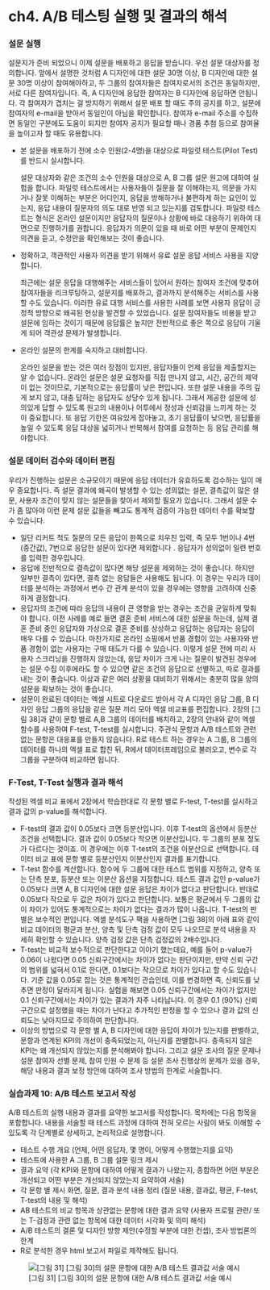 # ch4. A/B 테스팅 실행 및 결과의 해석

### 설문 실행

설문지가 준비 되었으니 이제 설문을 배포하고 응답을 받습니다. 우선 설문 대상자를 정의합니다. 앞에서 설명한 것처럼 A 디자인에 대한 설문 30명 이상, B 디자인에 대한 설문 30명 이상이 참여해야하고, 두 그룹의 참여자들은 참여자로서의 조건은 동일하지만, 서로 다른 참여자입니다. 즉, A 디자인에 응답한 참여자는 B 디자인에 응답하면 안됩니다. 각 참여자가 겹치는 걸 방지하기 위해서 설문 배포 할 때도 주의 공지를 하고, 설문에 참여자의 e-mail을 받아서 동일인이 아님을 확인합니다. 참여자 e-mail 주소를 수집하면 동일인 구분에도 도움이 되지만 참여자 공지가 필요할 때나 경품 추첨 등으로 참여율을 높이고자 할 때도 유용합니다.

-   본 설문을 배포하기 전에 소수 인원(2-4명)을 대상으로 파일럿 테스트(Pilot Test)를 반드시 실시합니다.

    설문 대상자와 같은 조건의 소수 인원을 대상으로 A, B 그룹 설문 원고에 대하여 실험을 합니다. 파일럿 테스트에서는 사용자들이 질문을 잘 이해하는지, 의문을 가지거나 잘못 이해하는 부분은 어디인지, 응답을 방해하거나 불편하게 하는 요인이 있는지, 응답 내용이 질문자의 의도 대로 반영 되고 있는지를 검토합니다. 파일럿 테스트는 형식은 온라인 설문이지만 응답자의 질문이나 상황에 바로 대응하기 위하여 대면으로 진행하기를 권합니다. 응답자가 의문이 있을 때 바로 어떤 부분이 문제인지 의견을 듣고, 수정안을 확인해보는 것이 좋습니다.

-   정확하고, 객관적인 사용자 의견을 받기 위해서 유료 설문 응답 서비스 사용을 지양합니다.

    최근에는 설문 응답을 대행해주는 서비스들이 있어서 원하는 참여자 조건에 맞추어 참여자들을 리크루팅하고, 설문지를 배포하고, 결과까지 분석해주는 서비스를 사용할 수도 있습니다. 이러한 유료 대행 서비스를 사용한 사례를 보면 사용자 응답이 긍정적 방향으로 왜곡된 현상을 발견할 수 있었습니다. 설문 참여자들도 비용을 받고 설문에 임하는 것이기 때문에 응답률은 높지만 전반적으로 좋은 쪽으로 응답이 기울게 되어 객관성 문제가 발생합니다.

-   온라인 설문의 한계를 숙지하고 대비합니다.

    온라인 설문을 받는 것은 여러 장점이 있지만, 응답자들이 언제 응답을 제출할지는 알 수 없습니다. 온라인 설문은 설문 요청자를 직접 만나지 않고, 시간, 공간의 제약이 없는 것이므로, 기본적으로는 응답률이 낮은 편입니다. 또한 설문 내용을 주의 깊게 보지 않고, 대충 답하는 응답자도 상당수 있게 됩니다. 그래서 제공한 설문에 성의있게 답할 수 있도록 원고의 내용이나 어투에서 정성과 신뢰감을 느끼게 하는 것이 중요합니다. 또 응답 기한은 여유있게 잡아놓고, 초기 응답률이 낮으면, 응답률을 높일 수 있도록 응답 대상을 넓히거나 반복해서 참여를 요청하는 등 응답 관리를 해야합니다.

### 설문 데이터 검수와 데이터 편집

우리가 진행하는 설문은 소규모이기 때문에 응답 데이터가 유효하도록 검수하는 일이 매우 중요합니다. 즉 설문 결과에 왜곡이 발생할 수 있는 성의없는 설문, 결측값이 많은 설문, 사용자 조건이 맞지 않는 설문들을 찾아서 제외할 필요가 있습니다. 그래서 설문 수가 좀 많아야 이런 문제 설문 값들을 빼고도 통계적 검증이 가능한 데이터 수를 확보할 수 있습니다.

-   일단 리커트 척도 질문의 모든 응답이 한쪽으로 치우친 입력, 즉 모두 1번이나 4번(중간값), 7번으로 응답한 설문이 있다면 제외합니다 . 응답자가 성의없이 일련 번호를 입력한 경우입니다.
-   응답에 전반적으로 결측값이 많다면 해당 설문을 제외하는 것이 좋습니다. 하지만 일부만 결측이 있다면, 결측 없는 응답들은 사용해도 됩니다. 이 경우는 우리가 데이터를 분석하는 과정에서 변수 간 관계 분석이 있을 경우에는 영향을 고려하여 신중하게 결정합니다.
-   응답자의 조건에 따라 응답의 내용이 큰 영향을 받는 경우는 조건을 균일하게 맞춰야 합니다. 이전 사례를 예로 들면 결혼 준비 서비스에 대한 설문을 하는데, 실제 결혼 준비 중인 응답자와 가상으로 결혼 준비를 상상하고 응답하는 응답자는 응답이 매우 다를 수 있습니다. 마찬가지로 온라인 쇼핑에서 반품 경험이 있는 사용자와 반품 경험이 없는 사용자는 구매 태도가 다를 수 있습니다. 이렇게 설문 전에 미리 사용자 스크리닝을 진행하지 않았는데, 응답 차이가 크게 나는 질문이 발견된 경우에는 설문 수집 이후에라도 할 수 있으면 같은 조건의 응답으로 선별하고, 따로 결과를 내는 것이 좋습니다. 이상과 같은 여러 상황을 대비하기 위해서는 충분히 많을 양의 설문을 확보하는 것이 좋습니다.
-   설문이 완료된 데이터는 엑셀 시트로 다운로드 받아서 각 A 디자인 응답 그룹, B 디자인 응답 그룹의 응답을 같은 질문 끼리 모아 엑셀 비교표를 편집합니다. 2장의 \[그림 38\]과 같이 문항 별로 A,B 그룹의 데이터를 배치하고, 2장의 안내와 같이 엑셀 함수를 사용하여 F-test, T-test를 실시합니다. 주관식 문항과 A/B 테스트와 관련 없는 문항은 대응표를 만들지 않습니다. R로 테스트 하는 경우는 A 그룹, B 그룹의 데이터를 하나의 엑셀 표로 합친 뒤, R에서 데이터프레임으로 불러오고, 변수로 각 그룹을 구분하여 비교하면 됩니다.

### F-Test, T-Test 실행과 결과 해석

작성된 엑셀 비교 표에서 2장에서 학습한대로 각 문항 별로 F-test, T-test를 실시하고 결과 값의 p-value를 해석합니다.

-   F-test의 결과 값이 0.05보다 크면 등분산입니다. 이후 T-test의 옵션에서 등분산 조건을 선택합니다. 결과 값이 0.05보다 작으면 이분산입니다. 두 그룹의 분포 정도가 다르다는 것이죠. 이 경우에는 이후 T-test의 조건을 이분산으로 선택합니다. 데이터 비교 표에 문항 별로 등분산인지 이분산인지 결과를 표기합니다.
-   T-test 함수를 계산합니다. 함수에 두 그룹에 대한 테스트 범위를 지정하고, 양측 또는 단측 분포, 등분산 또는 이분산 옵션을 지정합니다. 테스트 결과 값인 p-value가 0.05보다 크면 A, B 디자인에 대한 설문 응답은 차이가 없다고 판단합니다. 반대로 0.05보다 작으로 두 값은 차이가 있다고 판단합니다. 보통은 평균에서 두 그룹의 값이 차이가 있어도 통계적으로는 차이가 없다는 결과가 많이 나옵니다. T-test의 판별은 보수적인 편입니다. 엑셀 분석도구 팩을 사용하면 \[그림 38\]의 아래 표와 같이 비교 데이터의 평균과 분산, 양측 및 단측 검정 값이 모두 나오므로 분석 내용을 자세히 확인할 수 있습니다. 양측 검정 값은 단측 검정값의 2배수입니다.
-   T-test는 비교적 보수적으로 판단한다고 이야기 했는데요, 예를 들어 p-value가 0.06이 나왔다면 0.05 신뢰구간에서는 차이가 없다는 판단이지만, 만약 신뢰 구간의 범위를 넓혀서 0.1로 한다면, 0.1보다는 작으므로 차이가 있다고 할 수도 있습니다. 기준 값을 0.05로 잡는 것은 통계적인 관습인데, 이를 변경하면 즉, 신뢰도를 낮추면 판정이 달라지게 됩니다. 실험을 해보면 0.05 신뢰구간에서는 차이가 없지만 0.1 신뢰구간에서는 차이가 있는 결과가 자주 나타납니다. 이 경우 0.1 (90%) 신뢰구간으로 설정했을 때는 차이가 난다고 추가적인 판정을 할 수 있으나 결과 값의 신뢰도는 낮아지므로 주의하여 판단합니다.
-   이상의 방법으로 각 문항 별 A, B 디자인에 대한 응답이 차이가 있는지를 판별하고, 문항과 연계된 KPI의 개선이 충족되었는지, 아닌지를 판별합니다. 충족되지 않은 KPI는 왜 개선되지 않았는지를 분석해봐야 합니다. 그리고 설문 조사의 질문 문제나 설문 참여자 선별 문제, 참여 인원 수 문제 등 설문 조사 진행상의 문제가 있을 경우, 해당 내용과 결과 보정 방안에 대하여 조사 방법의 한계로 서술합니다.

### 실습과제 10: A/B 테스트 보고서 작성

A/B 테스트의 실행 내용과 결과를 요약한 보고서를 작성합니다. 목차에는 다음 항목을 포함합니다. 내용을 서술할 때 테스트 과정에 대하여 전혀 모르는 사람이 봐도 이해할 수 있도록 각 단계별로 상세하고, 논리적으로 설명합니다.

-   테스트 수행 개요 (언제, 어떤 응답자, 몇 명이, 어떻게 수행했는지를 요약)
-   테스트에 사용한 A 그룹, B 그룹 설문 링크 제시
-   결과 요약 (각 KPI와 문항에 대하여 어떻게 결과가 나왔는지, 종합하면 어떤 부분은 개선되고 어떤 부분은 개선되지 않았는지 요약하여 서술)
-   각 문항 별 제시 화면, 질문, 결과 분석 내용 정리 (질문 내용, 결과값, 평균, F-test, T-test의 내용 및 해석)
-   AB 테스트의 비교 항목과 상관없는 문항에 대한 결과 요약 (사용자 프로필 관련/ 또는 T-검정과 관련 없는 항목에 대한 데이터 시각화 및 의미 해석)
-   A/B 테스트의 결론 및 디자인 방향 제안(수정할 부분에 대한 컨셉), 조사 방법론의 한계
-   R로 분석한 경우 html 보고서 파일로 제작해도 됩니다.

![\[그림 31\] \[그림 30\]의 설문 문항에 대한 A/B 테스트 결과값 서술 예시](img/fig31.png)
